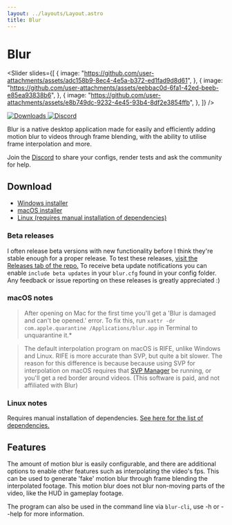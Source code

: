 ```yaml
---
layout: ../layouts/Layout.astro
title: Blur
---
```



# Blur

<Slider
  slides={[
    {
      image:
        "https://github.com/user-attachments/assets/adc158b9-8ec4-4e5a-b372-ed1fad9d8d61",
    },
    {
      image:
        "https://github.com/user-attachments/assets/eebbac0d-6fa1-42ed-beeb-e85ea93838b6",
    },
    {
      image:
        "https://github.com/user-attachments/assets/e8b749dc-9232-4e45-93b4-8df2e3854ffb",
    },
  ]}
/>

<div class="not-prose flex flex-row gap-2">
<a href="https://github.com/f0e/blur/releases/latest">
  <img
    src="https://img.shields.io/github/downloads/f0e/blur/total?label=Downloads"
    alt="Downloads"
  />
</a>

<a href="https://discord.gg/B5BK9GMN87">
  <img
    src="https://img.shields.io/discord/1392389164153962640?style=flat&amp;label=Discord"
    alt="Discord"
  />
</a>
</div>

Blur is a native desktop application made for easily and efficiently adding motion blur to videos through frame blending, with the ability to utilise frame interpolation and more.

Join the [Discord](https://discord.gg/B5BK9GMN87) to share your configs, render tests and ask the community for help.

## Download

- [Windows installer](https://github.com/f0e/blur/releases/latest/download/blur-Windows-Installer-x64.exe)
- [macOS installer](https://github.com/f0e/blur/releases/latest/download/blur-macOS-Release-arm64.dmg)
- [Linux (requires manual installation of dependencies)](https://github.com/f0e/blur/releases/latest/download/blur-Linux-Release-x64.tar.gz)

### Beta releases

I often release beta versions with new functionality before I think they're stable enough for a proper release. To test these releases, [visit the Releases tab of the repo.](https://github.com/f0e/blur/releases) To receive beta update notifications you can enable `include beta updates` in your `blur.cfg` found in your config folder. Any feedback or issue reporting on these releases is greatly appreciated :)

### macOS notes

> After opening on Mac for the first time you'll get a 'Blur is damaged and can't be opened.' error. To fix this, run `xattr -dr com.apple.quarantine /Applications/blur.app` in Terminal to unquarantine it.\*

> The default interpolation program on macOS is RIFE, unlike Windows and Linux. RIFE is more accurate than SVP, but quite a bit slower. The reason for this difference is because because using SVP for interpolation on macOS requires that [SVP Manager](https://www.svp-team.com/get/) be running, or you'll get a red border around videos. (This software is paid, and not affiliated with Blur)

### Linux notes

Requires manual installation of dependencies. [See here for the list of dependencies.](#linux-dependency-requirements)

## Features

The amount of motion blur is easily configurable, and there are additional options to enable other features such as interpolating the video's fps. This can be used to generate 'fake' motion blur through frame blending the interpolated footage. This motion blur does not blur non-moving parts of the video, like the HUD in gameplay footage.

The program can also be used in the command line via `blur-cli`, use -h or --help for more information.
